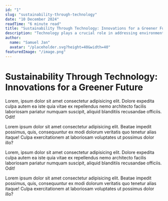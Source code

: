 ```yaml
---
id: "1"
slug: "sustainability-through-technology"
date: "10 December 2024"
readTime: "6 minute read"
title: "Sustainability Through Technology: Innovations for a Greener Future"
description: "Technology plays a crucial role in addressing environmental challenges and promoting sustainability."
author:
  name: "Samuel Jan"
  avatar: "/placeholder.svg?height=40&width=40"
featuredImage: "/image.png"
---
```


# Sustainability Through Technology: Innovations for a Greener Future

Lorem, ipsum dolor sit amet consectetur adipisicing elit. Dolore expedita culpa autem ea iste quia vitae ex repellendus nemo architecto facilis laboriosam pariatur numquam suscipit, aliquid blanditiis recusandae officiis. Odit!

Lorem ipsum dolor sit amet consectetur adipisicing elit. Beatae impedit possimus, quis, consequuntur ex modi dolorum veritatis quo tenetur alias itaque! Culpa exercitationem at laboriosam voluptates ut possimus dolor illo?

Lorem, ipsum dolor sit amet consectetur adipisicing elit. Dolore expedita culpa autem ea iste quia vitae ex repellendus nemo architecto facilis laboriosam pariatur numquam suscipit, aliquid blanditiis recusandae officiis. Odit!

Lorem ipsum dolor sit amet consectetur adipisicing elit. Beatae impedit possimus, quis, consequuntur ex modi dolorum veritatis quo tenetur alias itaque! Culpa exercitationem at laboriosam voluptates ut possimus dolor illo?